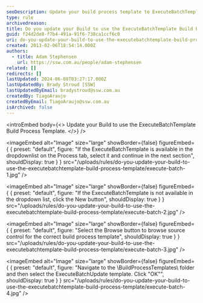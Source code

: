 ```yaml
---
seoDescription: Update your build process template to ExecuteBatchTemplate and streamline your workflow.
type: rule
archivedreason:
title: Do you update your Build to use the ExecuteBatchTemplate Build Process Template?
guid: f24d2de8-f7b4-491a-91f6-738ca1ccf6c0
uri: do-you-update-your-build-to-use-the-executebatchtemplate-build-process-template
created: 2013-02-06T18:54:14.000Z
authors:
  - title: Adam Stephensen
    url: https://ssw.com.au/people/adam-stephensen
related: []
redirects: []
lastUpdated: 2024-06-08T03:27:17.000Z
lastUpdatedBy: Brady Stroud [SSW]
lastUpdatedByEmail: bradystroud@ssw.com.au
createdBy: TiagoAraujo
createdByEmail: TiagoAraujo@ssw.com.au
isArchived: false
---
```


<introEmbed
  body={<>
Update your Build to use the ExecuteBatchTemplate Build Process Template.
  </>}
/>

<imageEmbed
  alt="Image"
  size="large"
  showBorder={false}
  figureEmbed={ {
    preset: "default",
    figure: "If the ExecuteBatchTemplate is available in the dropdownlist on the Process tab, select it and continue in the next section",
    shouldDisplay: true
  } }
  src="/uploads/rules/do-you-update-your-build-to-use-the-executebatchtemplate-build-process-template/execute-batch-1.jpg"
/>



<imageEmbed
  alt="Image"
  size="large"
  showBorder={false}
  figureEmbed={ {
    preset: "default",
    figure: "If the ExecuteBatchTemplate is not available in the dropdown list, click the New button",
    shouldDisplay: true
  } }
  src="/uploads/rules/do-you-update-your-build-to-use-the-executebatchtemplate-build-process-template/execute-batch-2.jpg"
/>



<imageEmbed
  alt="Image"
  size="large"
  showBorder={false}
  figureEmbed={ {
    preset: "default",
    figure: "Select the Browse button to browse source control for the correct build process template",
    shouldDisplay: true
  } }
  src="/uploads/rules/do-you-update-your-build-to-use-the-executebatchtemplate-build-process-template/execute-batch-3.jpg"
/>



<imageEmbed
  alt="Image"
  size="large"
  showBorder={false}
  figureEmbed={ {
    preset: "default",
    figure: "Navigate to the \\BuildProcessTemplates\\ folder and then select the ExecuteBatchUpdate template. Click \"OK\"",
    shouldDisplay: true
  } }
  src="/uploads/rules/do-you-update-your-build-to-use-the-executebatchtemplate-build-process-template/execute-batch-4.jpg"
/>
